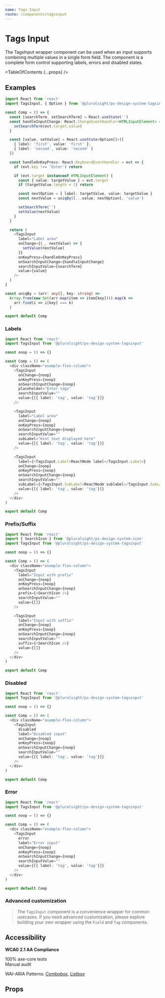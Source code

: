 ```yaml
---
name: Tags Input
route: /components/tagsinput
---
```



# Tags Input

<Intro>
  The TagsInput wrapper component can be used when an input supports combining
  multiple values in a single form field. The component is a complete form
  control supporting labels, errors and disabled states.
</Intro>

<Usage
  figmaUrl="https://www.figma.com/file/YsTklBecdddy9RZ3HXddIseD/?node-id=10235%3A30028"
  install="npm install @pluralsight/ps-design-system-tagsinput"
  import="import TagsInput from '@pluralsight/ps-design-system-tagsinput'"
  packageName="tagsinput"
  version={props.version}
/>

<TableOfContents {...props} />


## Examples

```typescript
import React from 'react'
import TagsInput, { Option } from '@pluralsight/ps-design-system-tagsinput'

const Comp = () => {
  const [searchTerm, setSearchTerm] = React.useState('')
  const handleInputChange: React.ChangeEventHandler<HTMLInputElement> = evt => {
    setSearchTerm(evt.target.value)
  }

  const [value, setValue] = React.useState<Option[]>([
    { label: 'first', value: 'first' },
    { label: 'second', value: 'second' }
  ])

  const handleOnKeyPress: React.KeyboardEventHandler = evt => {
    if (evt.key !== 'Enter') return

    if (evt.target instanceof HTMLInputElement) {
      const { value: targetValue } = evt.target
      if (targetValue.length < 1) return

      const nextOption = { label: targetValue, value: targetValue }
      const nextValue = uniqBy([...value, nextOption], 'value')

      setSearchTerm('')
      setValue(nextValue)
    }
  }

  return (
    <TagsInput
      label="Label area"
      onChange={(_, nextValue) => {
        setValue(nextValue)
      }}
      onKeyPress={handleOnKeyPress}
      onSearchInputChange={handleInputChange}
      searchInputValue={searchTerm}
      value={value}
    />
  )
}

const uniqBy = (arr: any[], key: string) =>
  Array.from(new Set(arr.map(item => item[key]))).map(k =>
    arr.find(i => i[key] === k)
  )

export default Comp
```

### Labels

```typescript
import React from 'react'
import TagsInput from '@pluralsight/ps-design-system-tagsinput'

const noop = () => {}

const Comp = () => (
  <div className="example-flex-column">
    <TagsInput
      onChange={noop}
      onKeyPress={noop}
      onSearchInputChange={noop}
      placeholder="Enter tags"
      searchInputValue=""
      value={[{ label: 'tag', value: 'tag'}]}
    />

    <TagsInput
      label="Label area"
      onChange={noop}
      onKeyPress={noop}
      onSearchInputChange={noop}
      searchInputValue=""
      subLabel="Hint text displayed here"
      value={[{ label: 'tag', value: 'tag'}]}
    />

    <TagsInput
      label={<TagsInput.Label>ReactNode label</TagsInput.Label>}
      onChange={noop}
      onKeyPress={noop}
      onSearchInputChange={noop}
      searchInputValue=""
      subLabel={<TagsInput.SubLabel>ReactNode sublabel</TagsInput.SubLabel>}
      value={[{ label: 'tag', value: 'tag'}]}
    />
  </div>
)

export default Comp
```

### Prefix/Suffix

```typescript
import React from 'react'
import { SearchIcon } from '@pluralsight/ps-design-system-icon'
import TagsInput from '@pluralsight/ps-design-system-tagsinput'

const noop = () => {}

const Comp = () => (
  <div className="example-flex-column">
    <TagsInput
      label="Input with prefix"
      onChange={noop}
      onKeyPress={noop}
      onSearchInputChange={noop}
      prefix={<SearchIcon />}
      searchInputValue=""
      value={[]}
    />

    <TagsInput
      label="Input with suffix"
      onChange={noop}
      onKeyPress={noop}
      onSearchInputChange={noop}
      searchInputValue=""
      suffix={<SearchIcon />}
      value={[]}
    />
  </div>
)

export default Comp
```

### Disabled

```typescript
import React from 'react'
import TagsInput from '@pluralsight/ps-design-system-tagsinput'

const noop = () => {}

const Comp = () => (
  <div className="example-flex-column">
    <TagsInput
      disabled
      label="Disabled input"
      onChange={noop}
      onKeyPress={noop}
      onSearchInputChange={noop}
      searchInputValue=""
      value={[{ label: 'tag', value: 'tag'}]}
    />
  </div>
)

export default Comp
```

### Error

```typescript
import React from 'react'
import TagsInput from '@pluralsight/ps-design-system-tagsinput'

const noop = () => {}

const Comp = () => (
  <div className="example-flex-column">
    <TagsInput
      error
      label="Error input"
      onChange={noop}
      onKeyPress={noop}
      onSearchInputChange={noop}
      searchInputValue=""
      value={[{ label: 'tag', value: 'tag'}]}
    />
  </div>
)

export default Comp
```

### Advanced customization

> The `TagsInput` component is a convenience wrapper for common usecases. If you need advanced customization, please explore building your own wrapper using the `Field` and `Tag` components.

## Accessibility

**WCAG 2.1 AA Compliance**

<CheckCircleFillIcon color="green" size="xSmall" /> 100% axe-core tests
<br />
<WarningFilledIcon color="red" size="xSmall" /> Manual audit

WAI-ARIA Patterns: <A href="https://www.w3.org/TR/wai-aria-practices-1.2/#combobox" target="_blank" rel="noreferrer">Combobox</A>, <A href="https://www.w3.org/TR/wai-aria-practices-1.2/#Listbox" target="_blank" rel="noreferrer">Listbox</A>

## Props

<TypesTable>
  <TypesProp name="disabled" type="boolean" />
  <TypesProp name="error" type="boolean"/>
  <TypesProp
    name="label"
    type="string | ReactNode"
    desc="identifying string for input"
  />
  <TypesProp
    name="onChange"
    required
    type="(evt, nextValue: Option[]) => void"
  />
  <TypesProp name="onSearchInputChange" required type="ChangeEventHandler" />
  <TypesProp name="searchInputValue" required type="string" />
  <TypesProp name="placeholder" type="string" desc="in-field usage hint" />
  <TypesProp
    name="renderInputTag"
    type="(props, ref) => ReactNode"
    desc="render prop used to replace the default input"
    default="(props, ref) => <input ref={ref} {...props} />"
  />
  <TypesProp name="subLabel" type="string | ReactNode" />
  <TypesProp name="value" required type="Option[]" />
</TypesTable>

